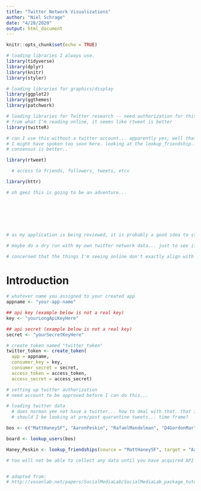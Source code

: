 ```yaml
---
title: "Twitter Network Visualizations"
author: "Niel Schrage"
date: "4/28/2020"
output: html_document
---
```


```r
knitr::opts_chunk$set(echo = TRUE)

# loading libraries I always use. 
library(tidyverse)
library(dplyr)
library(knitr)
library(styler)

# loading libraries for graphics/display
library(ggplot2)
library(ggthemes)
library(patchwork)

# loading libraries for Twitter research -- need authorization for this one...  
# from what I'm reading online, it seems like rtweet is better
library(twitteR)

# can I use this without a twitter account... apparently yes, well that gets rid of that problem...
# I might have spoken too soon here. looking at the lookup_friendship... need twitter authorization... oof... 
# consensus is better.. 

library(rtweet)

  # access to friends, followers, tweets, etcv

library(httr)

# oh geez this is going to be an adventure... 







# as my application is being reviewed, it is probably a good idea to start laying out what the code actually will look like so I can hit the ground running as soon as I get the green light.

# maybe do a dry run with my own twitter network data... just to see if it is doable. 

# concerned that the things I'm seeing online don't exactly align with what my initial project description was... do I need to keep digging, or should I be thinking about reframing my project. 
```

# Introduction

```r

# whatever name you assigned to your created app
appname <- "your-app-name"

## api key (example below is not a real key)
key <- "yourLongApiKeyHere"

## api secret (example below is not a real key)
secret <- "yourSecretKeyHere"

# create token named "twitter_token"
twitter_token <- create_token(
  app = appname,
  consumer_key = key,
  consumer_secret = secret,
  access_token = access_token,
  access_secret = access_secret)

```


```r

# setting up twitter authorization 
# need account to be approved before I can do this...

# loading twitter data
  # does norman yee not have a twitter... how to deal with that. that is actually crazy to me...
  # should I be looking at pre/post quarantine tweets... time frame? 

bos <- c("MattHaneySF", "AaronPeskin", "RafaelMandelman", "D4GordonMar", "DeanPreston", "SandraLeeFewer", "HillaryRonen", "Ahsha_Safai", "SupStefani", "shamannwalton", "NormanYeeSF", "LondonBreed")

board <- lookup_users(bos)

Haney_Peskin <- lookup_friendships(source = "MattHaneySF", target = "AaronPeskin", )

# You will not be able to collect any data until you have acquired API credentials.



```


```r
# adapted from:
# http://vosonlab.net/papers/SocialMediaLab/SocialMediaLab_package_tutorial.pdf



```


```r

```


```r

```

```r

```